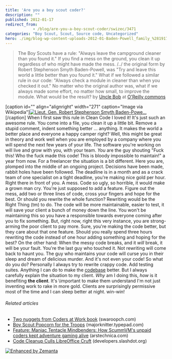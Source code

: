 ```yaml
---
title: 'Are you a boy scout coder?'
description: ""
published: 2012-01-17
redirect_from: 
            - /blog/are-you-a-boy-scout-coder/swizec/3471
categories: "Boy Scout, Scout, Source code, Uncategorized"
hero: ./img/blog-wp-content-uploads-2012-01-Baden-Powell_family_%281917%29.jpg
---
```

> The Boy Scouts have a rule: "Always leave the campground cleaner than you found it." If you find a mess on the ground, you clean it up regardless of who might have made the mess. /../ the original form by Robert Stephenson Smyth Baden-Powell, was "Try and leave this world a little better than you found it." What if we followed a similar rule in our code: "Always check a module in cleaner than when you checked it out." No matter who the original author was, what if we always made some effort, no matter how small, to improve the module. What would be the result? by [Uncle Bob](http://programmer.97things.oreilly.com/wiki/index.php/Uncle_Bob "Uncle Bob") at [O'Reilly commons](http://programmer.97things.oreilly.com/wiki/index.php/The_Boy_Scout_Rule)

\[caption id="" align="alignright" width="271" caption="Image via Wikipedia"][![Lieut. Gen. Robert Stephenson Smyth Baden-Powe...](./img/blog-wp-content-uploads-2012-01-Baden-Powell_family_%281917%29.jpg "Lieut. Gen. Robert Stephenson Smyth Baden-Powe...")](http://commons.wikipedia.org/wiki/File:Baden-Powell_family_%281917%29.jpg)\[/caption] When I first saw this rule in Clean Code I loved it! It's just such an awesome rule. You come into a file, you clean it up a little bit. Remove a stupid comment, indent something better ... anything. It makes the world a better place and everyone a happy camper right? Well, this might be great in theory and work well when you are employed by a company where you will spend the next few years of your life. The software you're working on will live and grow with you, with your team. _You_ are the guy shouting "Fuck this! Who the fuck made this code! This is bloody impossible to maintain!" a year from now. For a freelancer the situation is a bit different. Here you are, plomped into the middle of an ongoing project. Decisions have been made, rabbit holes have been followed. The deadline is in a month and as a crack team of one specialist on a tight deadline, you're making nice gold per hour. Right there in front of you. A mess. Code so ugly, so horrible, it would make a grown man cry. You're just supposed to add a feature. Figure out the mess, add two or three lines of code, cross your fingers and hope for the best. Or should you rewrite the whole function? Rewriting would be the Right Thing (tm) to do. The code will be more maintainable, easier to test, it will save your client a bunch of money down the line. You won't be maintaining this so you have a responsible towards everyone coming after you to fix something. But, right now, right this very instance, you are strong-arming the poor client to pay more. Sure, you're making the code better, but they care about that one feature. Should you really spend three hours rewriting the code instead of one hour adding something and hoping for the best? On the other hand: When the messy code breaks, and it _will_ break, it will be your fault. You're the last guy who touched it. Not rewriting will come back to haunt you. The guy who maintains your code will curse you in their sleep and dream of delicious murder. And it's not even your code! So what do you do? Personally I always try to rewrite crappy code. Add testing suites. Anything I can do to make the [codebase](http://en.wikipedia.org/wiki/Codebase "Codebase") better. But I always carefully explain the situation to my client. _Why_ am I doing this, _how_ is it benefiting **the client**. It's \\important to make them understand I'm not just inventing work to rake in more gold. Clients are surprisingly permissive most of the time and I can sleep better at night. win-win!

###### Related articles

- [Two nuggets from Coders at Work book](http://www.swaroopch.com/blog/coders-at-work/) (swaroopch.com)
- [Boy Scout Popcorn for the Troops](http://majorknitter.typepad.com/major_knitter/2012/01/boy-scout-popcorn-for-the-troops.html) (majorknitter.typepad.com)
- [Feature: Maniac Tentacle Mindbenders: How ScummVM's unpaid coders kept adventure gaming alive](http://arstechnica.com/gaming/news/2012/01/maniac-tentacle-mindbenders-of-atlantis-how-scummvm-kept-adventure-gaming-alive.ars) (arstechnica.com)
- [Code Cleanup Culls LibreOffice Cruft](http://developers.slashdot.org/story/12/01/14/008236/code-cleanup-culls-libreoffice-cruft) (developers.slashdot.org)

[![Enhanced by Zemanta](http://img.zemanta.com/zemified_e.png?x-id=cd0845b8-94e0-47d9-ae15-be9f3afa1482)](http://www.zemanta.com/ "Enhanced by Zemanta")